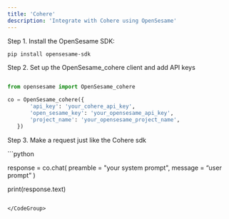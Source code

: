 ```yaml
---
title: 'Cohere'
description: 'Integrate with Cohere using OpenSesame'
---
```


Step 1. Install the OpenSesame SDK:

<CodeGroup>

```bash python 
pip install opensesame-sdk
```

</CodeGroup>

Step 2. Set up the OpenSesame_cohere client and add API keys

<CodeGroup>

```python 

from opensesame import OpenSesame_cohere

co = OpenSesame_cohere({
       'api_key': 'your_cohere_api_key',
       'open_sesame_key': 'your_opensesame_api_key',
       'project_name': 'your_opensesame_project_name',
   })

```
</CodeGroup>

Step 3. Make a request just like the Cohere sdk

<CodeGroup>
```python 

response = co.chat(
       preamble = "your system prompt",
       message = “user prompt”
   )

print(response.text)

```

</CodeGroup>
